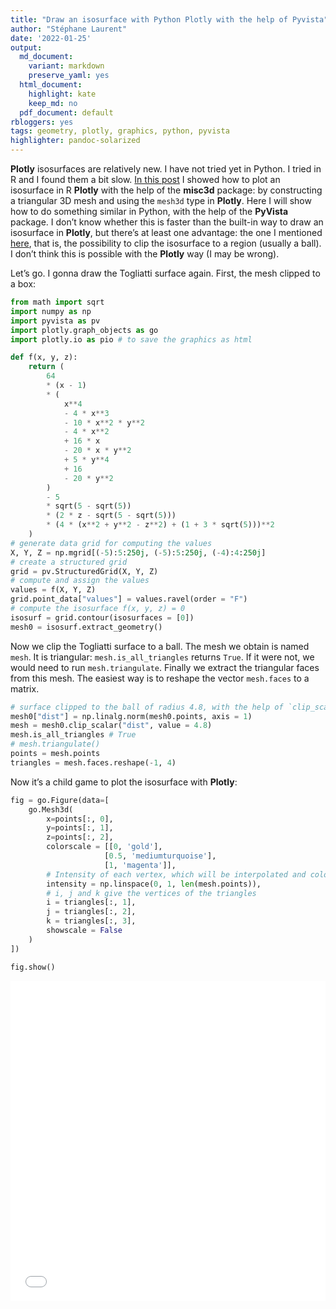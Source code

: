 ```yaml
---
title: "Draw an isosurface with Python Plotly with the help of Pyvista"
author: "Stéphane Laurent"
date: '2022-01-25'
output:
  md_document:
    variant: markdown
    preserve_yaml: yes
  html_document:
    highlight: kate
    keep_md: no
  pdf_document: default
rbloggers: yes
tags: geometry, plotly, graphics, python, pyvista
highlighter: pandoc-solarized
---
```


**Plotly** isosurfaces are relatively new. I have not tried yet in Python. I tried 
in R and I found them a bit slow. 
[In this post](https://laustep.github.io/stlahblog/posts/plotly_trisurf.html) 
I showed how to plot an isosurface in R **Plotly** with the help of the **misc3d** 
package: by constructing a triangular 3D mesh and using the 
`mesh3d` type in **Plotly**. Here I will show how to do something similar in 
Python, with the help of the **PyVista** package. I don't know whether this is 
faster than the built-in way to draw an isosurface in **Plotly**, but there's at 
least one advantage: the one I mentioned 
[here](https://laustep.github.io/stlahblog/posts/MeshClipping.html), that is, 
the possibility to clip the isosurface to a region (usually a ball). I don't 
think this is possible with the **Plotly** way (I may be wrong).

Let's go. I gonna draw the Togliatti surface again. First, the mesh clipped 
to a box:

```python
from math import sqrt
import numpy as np
import pyvista as pv
import plotly.graph_objects as go
import plotly.io as pio # to save the graphics as html

def f(x, y, z):
    return (
        64
        * (x - 1)
        * (
            x**4
            - 4 * x**3
            - 10 * x**2 * y**2
            - 4 * x**2
            + 16 * x
            - 20 * x * y**2
            + 5 * y**4
            + 16
            - 20 * y**2
        )
        - 5
        * sqrt(5 - sqrt(5))
        * (2 * z - sqrt(5 - sqrt(5)))
        * (4 * (x**2 + y**2 - z**2) + (1 + 3 * sqrt(5)))**2
    )
# generate data grid for computing the values
X, Y, Z = np.mgrid[(-5):5:250j, (-5):5:250j, (-4):4:250j]
# create a structured grid
grid = pv.StructuredGrid(X, Y, Z)
# compute and assign the values
values = f(X, Y, Z)
grid.point_data["values"] = values.ravel(order = "F")
# compute the isosurface f(x, y, z) = 0
isosurf = grid.contour(isosurfaces = [0])
mesh0 = isosurf.extract_geometry()
```

Now we clip the Togliatti surface to a ball. The mesh we obtain is named 
`mesh`. It is triangular: `mesh.is_all_triangles` returns `True`. If it were 
not, we would need to run `mesh.triangulate`. Finally we extract the 
triangular faces from this mesh. The easiest way is to reshape the vector 
`mesh.faces` to a matrix.

```python
# surface clipped to the ball of radius 4.8, with the help of `clip_scalar`:
mesh0["dist"] = np.linalg.norm(mesh0.points, axis = 1)
mesh = mesh0.clip_scalar("dist", value = 4.8)
mesh.is_all_triangles # True
# mesh.triangulate()
points = mesh.points
triangles = mesh.faces.reshape(-1, 4)
```

Now it's a child game to plot the isosurface with **Plotly**:

```python
fig = go.Figure(data=[
    go.Mesh3d(
        x=points[:, 0],
        y=points[:, 1],
        z=points[:, 2],
        colorscale = [[0, 'gold'],
                     [0.5, 'mediumturquoise'],
                     [1, 'magenta']],
        # Intensity of each vertex, which will be interpolated and color-coded
        intensity = np.linspace(0, 1, len(mesh.points)),
        # i, j and k give the vertices of the triangles
        i = triangles[:, 1],
        j = triangles[:, 2],
        k = triangles[:, 3],
        showscale = False
    )
])

fig.show()
```

<iframe src="../frames/Togliatti_plotly_python.html" width="100%" height="512px" scrolling="no" frameborder="0">
</iframe>
